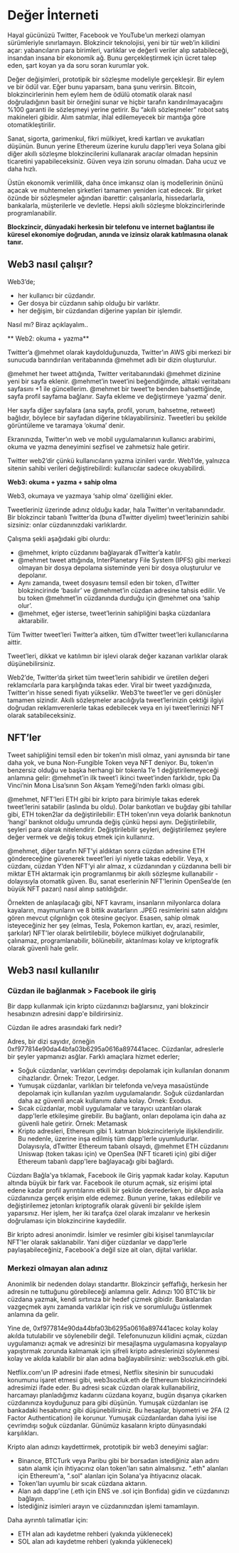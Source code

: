 # Değer İnterneti

Hayal gücünüzü Twitter, Facebook ve YouTube’un merkezi olamyan sürümleriyle sınırlamayın. Blokzincir teknolojisi, yeni bir tür web’in kilidini açar: yabancıların para birimleri, varlıklar ve değerli veriler alıp satabileceği, insandan insana bir ekonomik ağ. Bunu gerçekleştirmek için ücret talep eden, şart koyan ya da soru soran kurumlar yok. 

Değer değişimleri, prototipik bir sözleşme modeliyle gerçekleşir. Bir eylem ve bir ödül var. Eğer bunu yaparsam, bana şunu verirsin. Bitcoin, blokzincirlerinin hem eylem hem de ödülü otomatik olarak nasıl doğruladığının basit bir örneğini sunar ve hiçbir tarafın kandırılmayacağını %100 garanti ile sözleşmeyi yerine getirir. Bu “akıllı sözleşmeler” robot satış makineleri gibidir. Alım satımlar, ihlal edilemeyecek bir mantığa göre otomatikleştirilir. 

Sanat, sigorta, garimenkul, fikri mülkiyet, kredi kartları ve avukatları düşünün. Bunun yerine Ethereum üzerine kurulu dapp’leri veya Solana gibi diğer akıllı sözleşme blokzincilerini kullanarak aracılar olmadan hepsinin ticaretini yapabileceksiniz. Güven veya izin sorunu olmadan. Daha ucuz ve daha hızlı. 

Üstün ekonomik verimlilik, daha önce imkansız olan iş modellerinin önünü açacak ve muhtemelen şirketleri tamamen yeniden icat edecek. Bir şirket özünde bir sözleşmeler ağından ibarettir: çalışanlarla, hissedarlarla, bankalarla, müşterilerle ve devletle. Hepsi akıllı sözleşme blokzincirlerinde programlanabilir. 

**Blockzincir, dünyadaki herkesin bir telefonu ve internet bağlantısı ile küresel ekonomiye doğrudan, anında ve izinsiz olarak katılmasına olanak tanır.** 

## Web3 nasıl çalışır?

Web3’de;

- her kullanıcı bir cüzdandır.
- Ger dosya bir cüzdanın sahip olduğu bir varlıktır.
- her değişim, bir cüzdandan diğerine yapılan bir işlemdir.

Nasıl mı? Biraz açıklayalım.. 

** Web2: okuma + yazma**

Twitter’a @mehmet olarak kaydolduğunuzda, Twitter’ın AWS gibi merkezi bir sunucuda barındırılan veritabanında @mehmet adlı bir dizin oluşturulur. 

@mehmet her tweet attığında, Twitter veritabanındaki @mehmet dizinine yeni bir sayfa eklenir. @mehmet’in tweet’ini beğendiğimde, alttaki veritabanı sayfasını +1 ile güncellerim. @mehmet bir tweet’te benden bahsettiğinde, sayfa profil sayfama bağlanır. Sayfa ekleme ve değiştirmeye ‘yazma’ denir. 

Her sayfa diğer sayfalara (ana sayfa, profil, yorum, bahsetme, retweet) bağlıdır, böylece bir sayfadan diğerine tıklayabilirsiniz. Tweetleri bu şekilde görüntüleme ve taramaya ‘okuma’ denir. 

Ekranınızda, Twitter’ın web ve mobil uygulamalarının kullanıcı arabirimi, okuma ve yazma deneyimini sezfisel ve zahmetsiz hale getirir. 

Twitter web2’dir çünkü kullanıcıların yazma izinileri vardır. Web1’de, yalnızca sitenin sahibi verileri değiştirebilirdi: kullanıcılar sadece okuyabilirdi. 

**Web3: okuma + yazma + sahip olma**

Web3, okumaya ve yazmaya ‘sahip olma’ özelliğini ekler. 

Tweetleriniz üzerinde adınız olduğu kadar, hala Twitter’ın veritabanındadır. Bir blokzincir tabanlı Twitter’da (buna dTwitter diyelim) tweet’lerinizin sahibi sizsiniz: onlar cüzdanınızdaki varlıklardır.

Çalışma şekli aşağıdaki gibi olurdu:

- @mehmet, kripto cüzdanını bağlayarak dTwitter’a katılır.
- @mehmet tweet attığında, InterPlanetary File System (IPFS) gibi merkezi olmayan bir dosya depolama sisteminde yeni bir dosya oluşturulur ve depolanır.
- Aynı zamanda, tweet dosyasını temsil eden bir token, dTwitter blokzincirinde ‘basılır’ ve @mehmet’in cüzdan adresine tahsis edilir. Ve bu token @mehmet’in cüzdanında durduğu için @mehmet ona ‘sahip olur’.
- @mehmet, eğer isterse, tweet’lerinin sahipliğini başka cüzdanlara aktarabilir.

 Tüm Twitter tweet’leri Twitter’a aitken, tüm dTwitter tweet’leri kullanıcılarına aittir. 

Tweet’leri, dikkat ve katılımın bir işlevi olarak değer kazanan varlıklar olarak düşünebilirsiniz. 

Web2’de, Twitter’da şirket tüm tweet’lerin sahibidir ve üretilen değeri reklamcılarla para karşılığında takas eder. Viral bir tweet yazdığınızda, Twitter’ın hisse senedi fiyatı yükselikr. Web3’te tweet’ler ve geri dönüşler tamamen sizindir. Akıllı sözleşmeler aracılığıyla tweet’lerinizin çektiği ilgiyi doğrudan reklamverenlerle takas edebilecek veya en iyi tweet’lerinizi NFT olarak satabileceksiniz.

## NFT’ler

Tweet sahipliğini temsil eden bir token’ın misli olmaz, yani aynısında bir tane daha yok, ve buna Non-Fungible Token veya NFT deniyor. Bu, token’ın benzersiz olduğu ve başka herhangi bir tokenla 1’e 1 değiştirilemeyeceği anlamına gelir: @mehmet’in ilk tweet’i ikinci tweet’inden farklıdır, tıpkı Da Vinci’nin Mona Lisa’sının Son Akşam Yemeği’nden farklı olması gibi. 

@mehmet, NFT’leri ETH gibi bir kripto para birimiyle takas ederek tweet’lerini satabilir (aslında bu oldu). Dolar bankotları ve buğday gibi tahıllar gibi, ETH token2lar da değiştirilebilir: ETH token’ının veya dolarlık banknotun ‘hangi’ banknot olduğu umrunda değiş çünkü hepsi aynı. Değiştirilebilir, şeyleri para olarak nitelendirir. Değiştirilebilir şeyleri, değiştirilemez şeylere değer vermek ve değiş tokuş etmek için kullanırız.  

@mehmet, diğer tarafın NFT’yi aldıktan sonra cüzdan adresine ETH göndereceğine güvenerek tweet’leri iyi niyetle takas edebilir. Veya, x cüzdanı, cüzdan Y’den NFT’yi alır almaz, x cüzdanından y cüzdanına belli bir miktar ETH aktarmak için programlanmış bir akıllı sözleşme kullanabilir - dolayısıyla otomatik güven. Bu, sanat eserlerinin NFT’lerinin OpenSea’de (en büyük NFT pazarı) nasıl alınıp satıldığıdır.

Örnekten de anlaşılacağı gibi, NFT kavramı, insanların milyonlarca dolara kayaların, maymunların ve 8 bitlik avatarların .JPEG resimlerini satın aldığını gören mevcut çılgınlığın çok ötesine geçiyor. Esasen, sahip olmak isteyeceğiniz her şey (elmas, Tesla, Pokemon kartları, ev, arazi, resimler, şarkılar) NFT'ler olarak belirtilebilir, böylece mülkiyet doğrulanabilir, çalınamaz, programlanabilir, bölünebilir, aktarılması kolay ve kriptografik olarak güvenli hale gelir. 

## Web3 nasıl kullanılır

### Cüzdan ile bağlanmak > Facebook ile giriş 

Bir dapp kullanmak için kripto cüzdanınızı bağlarsınız, yani blokzincir hesabınızın adresini dapp'e bildirirsiniz. 

Cüzdan ile adres arasındaki fark nedir? 

Adres, bir dizi sayıdır, örneğin 0xf977814e90da44bfa03b6295a0616a897441acec. Cüzdanlar, adreslerle bir şeyler yapmanızı asğlar. Farklı amaçlara hizmet ederler;
- Soğuk cüzdanlar, varlıkları çevrimdışı depolamak için kullanılan donanım cihazlarıdır. Örnek: Trezor, Ledger. 
- Yumuşak cüzdanlar, varlıkları bir telefonda ve/veya masaüstünde depolamak için kullanılan yazılım uygulamalarıdır. Soğuk cüzdanlardan daha az güvenli ancak kullanımı daha kolay. Örnek: Exodus. 
- Sıcak cüzdanlar, mobil uygulamalar ve tarayıcı uzantıları olarak dapp'lerle etkileşime girebilir. Bu bağlantı, onları depolama için daha az güvenli hale getirir. Örnek: Metamask
- Kripto adresleri, Ethereum gibi 1. katman blokzincirleriyle ilişkilendirilir. Bu nedenle, üzerine inşa edilmiş tüm dapp'lerle uyumludurlar. Dolayısıyla, dTwitter Ethereum tabanlı olsaydı, @mehmet ETH cüzdanını Uniswap (token takası için) ve OpenSea (NFT ticareti için) gibi diğer Ethereum tabanlı dapp'lere bağlayacağı gibi bağlardı. 

Cüzdanı Bağla'ya tıklamak, Facebook ile Giriş yapmak kadar kolay. Kaputun altında büyük bir fark var. Facebook ile oturum açmak, siz erişimi iptal edene kadar profil ayrıntılarını etkili bir şekilde devrederken, bir dApp asla cüzdanınıza gerçek erişim elde edemez. Bunun yerine, takas edilebilir ve değiştirilemez jetonları kriptografik olarak güvenli bir şekilde işlem yaparsınız. Her işlem, her iki tarafça özel olarak imzalanır ve herkesin doğrulaması için blokzincirine kaydedilir. 

Bir kripto adresi anonimdir. İsimler ve resimler gibi kişisel tanımlayıcılar NFT'ler olarak saklanabilir. Yani diğer cüzdanlar ve dapp'lerle paylaşabileceğiniz, Facebook'a değil size ait olan, dijital varlıklar. 

### Merkezi olmayan alan adınız
Anonimlik bir nedenden dolayı standarttır. Blokzincir şeffaflığı, herkesin her adresin ne tuttuğunu görebileceği anlamına gelir. Adınızı 100 BTC'lik bir cüzdana yazmak, kendi sırtınıza bir hedef çizmek gibidir. Bankalardan vazgeçmek aynı zamanda varlıklar için risk ve sorumluluğu üstlenmek anlamına da gelir. 

Yine de, 0xf977814e90da44bfa03b6295a0616a897441acec kolay kolay akılda tutulabilir ve söylenebilir değil. Telefonunuzun kilidini açmak, cüzdan uygulamanızı açmak ve adresinizi bir mesajlaşma uygulamasına kopyalayıp yapıştırmak zorunda kalmamak için şifreli kripto adreslerinizi söylenmesi kolay ve akılda kalabilir bir alan adına bağlayabilirsiniz: web3sozluk.eth gibi. 

Netflix.com'un IP adresini ifade etmesi, Netflix sitesinin bir sunucudaki konumunu işaret etmesi gibi, web3sozluk.eth de Ethereum blokzincirindeki adresimizi ifade eder. Bu adresi sıcak cüzdan olarak kullanabiliriz, harcamayı planladığımız kadarını cüzdana koyarız, bugün dışarıya çıkarken cüzdanınıza koyduğunuz para gibi düşünün. Yumuşak cüzdanları ise bankadaki hesabınınz gibi düşünebilirsiniz. Bu hesaplar, biyometri ve 2FA (2 Factor Authentication) ile korunur. Yumuşak cüzdanlardan daha iyisi ise çevrimdışı soğuk cüzdanlar. Günümüz kasaların kripto dünyasındaki karşılıkları.

Kripto alan adınızı kaydettirmek, prototipik bir web3 deneyimi sağlar:
- Binance, BTCTurk veya Paribu gibi bir borsadan istediğiniz alan adını satın alamk için ihtiyacınız olan token'ları satın almalısınız. ".eth" alanları için Ethereum'a, ".sol" alanları için Solana'ya ihtiyacınız olacak.
- Token'ları uyumlu bir sıcak cüzdana aktarın.
- Alan adı dapp'ine (.eth için ENS ve .sol için Bonfida) gidin ve cüzdanınızı bağlayın. 
- İstediğiniz isimleri arayın ve cüzdanınızdan işlemi tamamlayın. 

Daha ayrıntılı talimatlar için:
- ETH alan adı kaydetme rehberi (yakında yüklenecek)
- SOL alan adı kaydetme rehberi (yakında yüklenecek)

